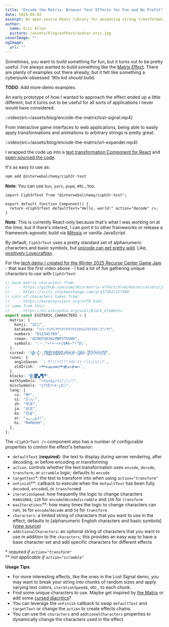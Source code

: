 ```yaml
---
title: "Encode the Matrix: Browser Text Effects for Fun and No Profit"
date: 2025-04-02
excerpt: An open-source React library for animating string transformations.
author:
  name: Eric Allen
  picture: /assets/blog/authors/avatar-eric.jpg
coverImage: ""
ogImage:
  url: ""
---
```


Sometimes, you want to build something for fun, but it turns out to be pretty useful. I've always wanted to build something like the [Matrix Effect](https://beforesandafters.com/2019/03/27/secrets-of-the-matrix-code/). There are plenty of examples out there already, but it felt like something a cyberpunk-obsessed '90s kid _should_ build.

<Ciph3rTextDemo />

**TODO**: Add more demo examples.

An early prototype of how I wanted to approach the effect ended up a little different, but it turns out to be useful for all sorts of applications I never would have considered.

::video{src=/assets/blog/encode-the-matrix/lost-signal.mp4}

From interactive game interfaces to web applications, being able to easily apply transformations and animations to arbitrary strings is pretty great.

::video{src=/assets/blog/encode-the-matrix/url-expander.mp4}

I wrapped the code up into a [text transformation Component for React](https://www.npmjs.com/package/@interwebalchemy/ciph3r-text) and [open-sourced the code](https://github.com/InterwebAlchemy/ciph3r-text).

It's as easy to use as:

```bash
npm add @interwebalchemy/ciph3r-text
```

**Note**: You can use `bun`, `yarn`, `pnpm`, etc., too.

```tsx
import Ciph3rText from "@interwebalchemy/ciph3r-text";

export default function Component() {
  return <Ciph3rText defaultText="Hello, world!" action="decode" />;
}
```

**Note**: This is currently React-only because that's what I was working on at the time, but if there's interest, I can port it to other frameworks or release a framework-agnostic build via [Mitosis](https://mitosis.builder.io/) or vanilla JavaScript.

By default, `Ciph3rText` uses a pretty standard set of alphanumeric characters and basic symbols, but [unicode can get pretty wild](<[https://fontgenerator.cool/](https://kermitproject.org/utf8.html)>). Like, [positively Lovecraftian](https://en.wikipedia.org/wiki/Zalgo_text).

For the [tech demo I created for the Winter 2025 Recurse Center Game Jam](https://github.com/DVDAGames/lost-signal/) - that was the first video above - I had a lot of fun gathering unique characters to use with `Ciph3rText`:

```ts
// base matrix characters from:
//    - https://github.com/sumitKcs/matrix-effect/blob/master/assets/js/symbol.js
//    - https://scifi.stackexchange.com/a/137582/217400
// Lots of characters taken from:
//    - https://kermitproject.org/utf8.html
// some from this:
//    - https://en.wikipedia.org/wiki/Block_Elements
export const ESOTERIC_CHARACTERS = {
  matrix: {
    kanji: "日二",
    katakana: "ﾊﾐﾋｰｳｼﾅﾓﾆｻﾜﾂｵﾘｱﾎﾃﾏｹﾒｴｶｷﾑﾕﾗｾﾈｽﾀﾇﾍコソヤ",
    numbers: "012345789",
    roman: "ACDEFGHJKLMNPSTUVWX",
    symbols: ':・."=*+-<>|$#&~?!^@¦',
  },
  cursed: "A̸̡̬̺͝B̶̨̬̟̉̈́C̸̪̙̣̒̎D̶͕̱̜̆͑̚͝E̶̜̞̳̽͐̔͜F̶̧̝̳̜̅̋͝Ģ̴̱͖͌H̴̻̩̪̰͆̒Ḯ̵̧̖̜͝J̴̗͚̝̈̓K̷̦͍͎̮̃͛͂͋L̶͙̦͉̉ͅM̶̢̀́͝N̶͕̣̕O̴̠̔͜Ṕ̶̘̱̀Q̷̡̻̼̩͗̌́R̴̞̼͑̅Ṡ̶̪̜T̵̳͎͑̅̀̿Ȕ̸̩͔̣͈̚V̸̩̹͝W̴̠͎̾̃Ẍ̵͓͙̯̱́Ÿ̶̗̼̙́͋̂Z̶̙̰̟̉͠",
  runes: {
    angloSaxon: `ᚳ᛫ᛗᚨᚷᛚᛋᛖᚩᛏᚪᚾᛞᚻᛁᚱᚧ᛬ᚠᛇᛒᛦᚦᚢᚹᚳᚫ`,
    oldIrish: `᚛ᚉᚑᚅᚔᚋᚈᚍᚂᚐᚌᚓ᚜`,
  },
  blocks: "▒░█▚▞▜▝",
  mathSymbols: "⏀⏁⏂⏃⏄⏅⏆⏇⏈⏉⏊⏋⏌⏍",
  miscSymbols: "çﾘｸƵツᐊ╌¿£⭔",
  lang: {
    ru: "ЯУ",
    si: "සිංහල",
    zh: "中文",
    ja: "日文",
    ko: "한글",
    ar: "العربية",
    hi: "मैकाँखासता",
  },
};
```

The `<Ciph3rText />` component also has a number of configurable properties to control the effect's behavior:

- `defaultText` (**required**): the text to display during server rendering, after decoding, or before encoding or transforming
- `action`: controls whether the text transformation uses `encode`, `decode`, `transform`, or `scramble` logic; defaults to `encode`
- `targetText`\*: the text to transform into when using `action="transform"`
- `onFinish`\*\*: callback to execute when the `defaultText` has been fully `decode`d, `encode`d, or `transform`ed
- `iterationSpeed`: how frequently the logic to change characters executes; `120` for `encode`/`decode`/`scramble` and `150` for `transform`
- `maxIterations`\*\*: how many times the logic to change characters can run; `36` for `encode`/`decode` and `54` for `transform`
- `characters`: a limited string of characters that you want to use in the effect; defaults to [alphanumeric English characters and basic symbols]([view source](https://github.com/InterwebAlchemy/ciph3r-text/blob/main/src/Ciph3rText/constants.ts#L2))
- `additionalCharacters`: an optional string of characters that you want to use in addition to the `characters`; this provides an easy way to have a base character set and add specific characters for different effects

\* _required if `action="transform"`_<br />
\*\* _not applicable if `action="scramble"`_

**Usage Tips**:

- For more interesting effects, like the ones in the Lost Signal demo, you may want to break your string into chunks of random sizes and apply varying text colors, `iterationSpeed`s, etc., to each chunk.
- Find some unique characters to use. Maybe get inspired by [the Matrix](https://scifi.stackexchange.com/a/182823/217400) or add some [cursed diacritics](https://lingojam.com/CursedText)?
- You can leverage the `onFinish` callback to swap `defaultText` and `targetText` or change the `action` to create effects chains.
- You can use the `characters` and `addtionalCharacters` properties to dynamically change the characters used in the effect.
